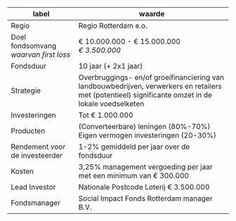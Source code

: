 ---
---

| label                          | waarde                                                                                                                                              |
| ------------------------------ | --------------------------------------------------------------------------------------------------------------------------------------------------- |
| Regio                          | Regio Rotterdam e.o.                                                                                                                                |
| Doel fondsomvang<br /><em>waarvan first loss</em>              | € 10.000.000 - € 15.000.000 <br/><em>€ 3.500.000</em>                                                                                                                       |
| Fondsduur                     | 10 jaar (+ 2x1 jaar)                                                                                                                                |
| Strategie                      | Overbruggings- en/of groeifinanciering van landbouwbedrijven, verwerkers en retailers met (potentieel) significante omzet in de lokale voedselketen |
| Investeringen                  | Tot € 1.000.000                                                                                                                                     |
| Producten                      | (Converteerbare) leningen (80%-70%) <br />Eigen vermogen investeringen (20-30%)                                                                   |
| Rendement voor de investeerder | 1-2% gemiddeld per jaar over de fondsduur                                                                                                           |
| Kosten                         | 3,25% management vergoeding per jaar met een minimum van € 300.000                                                                                         |
| Lead Investor                  | Nationale Postcode Loterij € 3.500.000                                                                                                              |
| Fondsmanager                   | Social Impact Fonds Rotterdam manager B.V.                                                                                                            |
